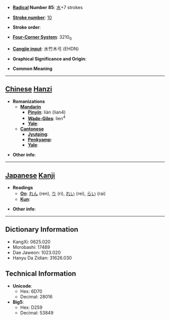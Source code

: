 * '''[[Wiktionary:Chinese radical index| Radical]] Number 85''': [[Wiktionary:Chinese radical index 水|水]]+7 strokes

* '''[[Wiktionary:Chinese total strokes index|Stroke number]]''': [[Wiktionary:Chinese total strokes index 10|10]]

* '''Stroke order''': 

* '''[[Wiktionary:Chinese four corner index|Four-Corner System]]''': 3210<sub>0</sub>

* '''[[Wiktionary:Chinese Cangjie index|Cangjie input]]''': 水竹木弓 (EHDN)

* '''Graphical Significance and Origin''': 

* '''Common Meaning'''

----

== [[Chinese]] [[Hanzi]] ==

* '''Romanizations'''
** '''[[Mandarin]]'''
*** '''[[Pinyin]]''': liàn (lian4)
*** '''[[Wade-Giles]]''': lien<sup>4</sup>
*** '''[[Yale]]''': 
** '''[[Cantonese]]'''
*** '''[[Jyutping]]''':
*** '''[[Penkyamp]]''': 
*** '''[[Yale]]''': 

* '''Other info''': 

----

== [[Japanese]] [[Kanji]] ==

* '''Readings'''
** '''[[On]]''': [[れん]] (ren), [[り]] (ri), [[れい]] (rei), [[らい]] (rai)
** '''[[Kun]]''': 

* '''Other info''':  

----

== Dictionary Information ==

* KangXi: 0625.020
* Morobashi: 17489
* Dae Jaweon: 1023.020
* Hanyu Da Zidian: 31626.030

== Technical Information ==

* '''Unicode''':
** Hex: 6D70
** Decimal: 28016
* '''Big5''':
** Hex: D259
** Decimal: 53849